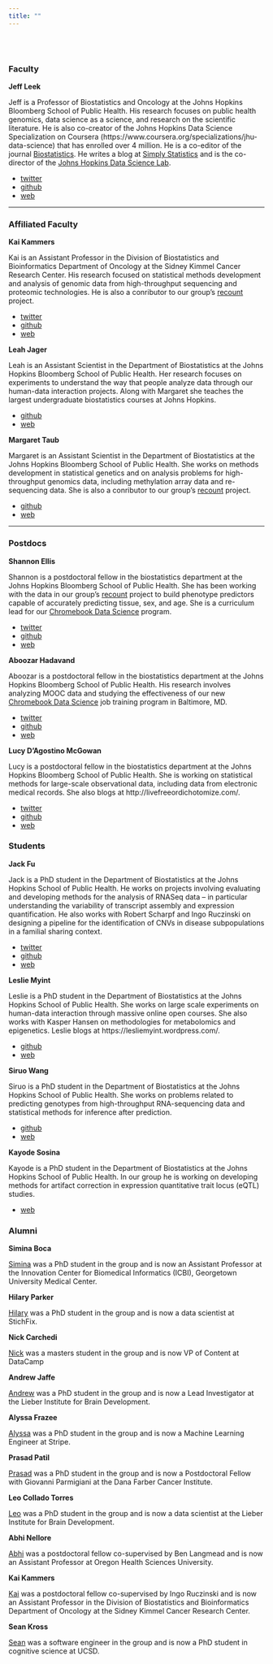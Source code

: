 ```yaml
---
title: ""
---
```


</br> </br>

### Faculty

__Jeff Leek__ 

Jeff is a Professor of Biostatistics and Oncology at the Johns Hopkins Bloomberg School of Public Health. His research focuses on public health genomics, data science as a science, and research on the scientific literature.  He is also co-creator of the Johns Hopkins Data Science Specialization on Coursera (https://www.coursera.org/specializations/jhu-data-science) that has enrolled over 4 million. He is a co-editor of the journal [Biostatistics](https://biostatistics.oxfordjournals.org/). He writes a blog at [Simply Statistics](https://simplystatistics.org/) and is the co-director of the [Johns Hopkins Data Science Lab](http://jhudatascience.org/). 

* [twitter](https://twitter.com/jtleek)
* [github](https://github.com/jtleek)
* [web](http://jtleek.com/)

-----

### Affiliated Faculty

__Kai Kammers__

Kai is an Assistant Professor in the Division of Biostatistics and Bioinformatics Department of Oncology at the Sidney Kimmel Cancer Research Center. His research focused on statistical methods development and analysis of genomic data from high-throughput sequencing and proteomic technologies. He is also a conributor to our group's [recount](https://jhubiostatistics.shinyapps.io/recount/) project. 

* [twitter](https://twitter.com/kaikammers)
* [github](https://github.com/kaikammers)
* [web](http://www.biostat.jhsph.edu/~kkammers/contact/index.html)

__Leah Jager__

Leah is an Assistant Scientist in the Department of Biostatistics at the Johns Hopkins Bloomberg School of Public Health. Her research focuses on experiments to understand the way that people analyze data through our human-data interaction projects. Along with Margaret she teaches the largest undergraduate biostatistics courses at Johns Hopkins. 


* [github](https://github.com/lrjager)
* [web](https://www.jhsph.edu/faculty/directory/profile/2909/leah-r-jager)


__Margaret Taub__

Margaret is an Assistant Scientist in the Department of Biostatistics at the Johns Hopkins Bloomberg School of Public Health. She works on methods development in statistical genetics and on analysis problems for high-throughput genomics data, including methylation array data and re-sequencing data. She is also a conributor to our group's [recount](https://jhubiostatistics.shinyapps.io/recount/) project. 

* [github](github.com/mtaub)
* [web](http://biostat.jhsph.edu/~mtaub/About.html)


-----

### Postdocs

__Shannon Ellis__

Shannon is a postdoctoral fellow in the biostatistics department at the Johns Hopkins Bloomberg School of Public Health.  She has been working with the data in our group's [recount](https://jhubiostatistics.shinyapps.io/recount/) project to build phenotype predictors capable of accurately predicting tissue, sex, and age. She is a curriculum lead for our [Chromebook Data Science](http://jhudatascience.org/chromebookdatascience/) program. 

* [twitter](https://twitter.com/shannon_e_ellis)
* [github](https://github.com/ShanEllis)
* [web](https://shanellis.github.io/)


__Aboozar Hadavand__

Aboozar is a postdoctoral fellow in the biostatistics department at the Johns Hopkins Bloomberg School of Public Health. His research involves analyzing MOOC data and studying the effectiveness of our new [Chromebook Data Science](http://jhudatascience.org/chromebookdatascience/) job training program in Baltimore, MD. 

* [twitter](https://twitter.com/ahdvnd)
* [github](https://github.com/ahdvnd)
* [web](http://ahadavand.com/)

__Lucy D'Agostino McGowan__

Lucy is a postdoctoral fellow in the biostatistics department at the Johns Hopkins Bloomberg School of Public Health. She is working on statistical methods for large-scale observational data, including data from electronic medical records. She also blogs at http://livefreeordichotomize.com/.

* [twitter](https://twitter.com/lucystats)
* [github](https://github.com/LucyMcGowan)
* [web](https://www.lucymcgowan.com/)


### Students

__Jack Fu__

Jack is a PhD student in the Department of Biostatistics at the Johns Hopkins School of Public Health. He works on projects involving evaluating and developing methods for the analysis of RNASeq data – in particular understanding the variability of transcript assembly and expression quantification. He also works with Robert Scharpf and Ingo Ruczinski on designing a pipeline for the identification of CNVs in disease subpopulations in a familial sharing context. 

* [twitter](https://twitter.com/jfubiostats)
* [github](https://github.com/JMF47)
* [web](https://jfubiostats.com/)


__Leslie Myint__

Leslie is a PhD student in the Department of Biostatistics at the Johns Hopkins School of Public Health. She works on large scale experiments on human-data interaction through massive online open courses. She also works with Kasper Hansen on methodologies for metabolomics and epigenetics. Leslie blogs at https://lesliemyint.wordpress.com/.  


* [github](https://github.com/lmyint)
* [web](https://lmyint.github.io/)


__Siruo Wang__

Siruo is a PhD student in the Department of Biostatistics at the Johns Hopkins School of Public Health. She works on problems related to predicting genotypes from high-throughput RNA-sequencing data and statistical methods for inference after prediction. 

* [github](https://github.com/SiruoWang)
* [web](https://www.linkedin.com/in/siruo-sara-wang-5126a998)

__Kayode Sosina__

Kayode is a PhD student in the Department of Biostatistics at the Johns Hopkins School of Public Health. In our group he is working on developing methods for artifact correction in expression quantitative trait locus (eQTL) studies. 

* [web](https://www.linkedin.com/in/kayodesosina/)

### Alumni

__Simina Boca__

[Simina](https://icbi.georgetown.edu/Boca) was a PhD student in the group and is now an Assistant Professor at the Innovation Center for Biomedical Informatics (ICBI), Georgetown University Medical Center. 

__Hilary Parker__

[Hilary](https://hilaryparker.com/) was a PhD student in the group and is now a data scientist at StichFix. 

__Nick Carchedi__

[Nick](http://nickcarchedi.com/) was a masters student in the group and is now VP of Content at DataCamp

__Andrew Jaffe__

[Andrew](http://aejaffe.com/) was a PhD student in the group and is now a Lead Investigator at the Lieber Institute for Brain Development.

__Alyssa Frazee__ 

[Alyssa](http://alyssafrazee.com/) was a PhD student in the group and is now a Machine Learning Engineer at Stripe. 

__Prasad Patil__

[Prasad](http://prasadpatil.net/) was a PhD student in the group and is now a Postdoctoral Fellow with Giovanni Parmigiani at the Dana Farber Cancer Institute. 

__Leo Collado Torres__

[Leo](http://lcolladotor.github.io/) was a PhD student in the group and is now a data scientist at the Lieber Institute for Brain Development. 

__Abhi Nellore__

[Abhi](http://nellore.bio/) was a postdoctoral fellow co-supervised by Ben Langmead and is now an Assistant Professor at Oregon Health Sciences University. 

__Kai Kammers__

[Kai](http://www.biostat.jhsph.edu/~kkammers/contact/index.html) was a postdoctoral fellow co-supervised by Ingo Ruczinski and is now an Assistant Professor in the Division of Biostatistics and Bioinformatics Department of Oncology at the Sidney Kimmel Cancer Research Center.

__Sean Kross__

[Sean](http://seankross.com/) was a software engineer in the group and is now a PhD student in cognitive science at UCSD. 




